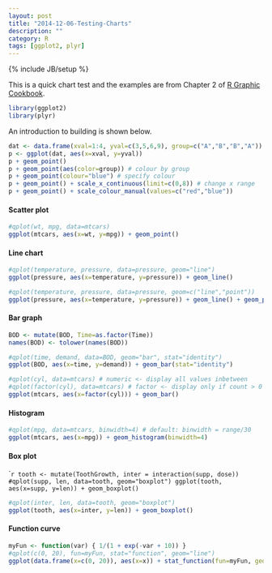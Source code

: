 ```yaml
---
layout: post
title: "2014-12-06-Testing-Charts"
description: ""
category: R
tags: [ggplot2, plyr]
---
```

{% include JB/setup %}

This is a quick chart test and the examples are from Chapter 2 of [R Graphic Cookbook](http://shop.oreilly.com/product/0636920023135.do).

```r
library(ggplot2)
library(plyr)
```

An introduction to building is shown below.

```r
dat <- data.frame(xval=1:4, yval=c(3,5,6,9), group=c("A","B","B","A"))
p <- ggplot(dat, aes(x=xval, y=yval))
p + geom_point()
p + geom_point(aes(color=group)) # colour by group
p + geom_point(colour="blue") # specify colour
p + geom_point() + scale_x_continuous(limit=c(0,8)) # change x range
p + geom_point() + scale_colour_manual(values=c("red","blue"))
```

#### Scatter plot
```r
#qplot(wt, mpg, data=mtcars)
ggplot(mtcars, aes(x=wt, y=mpg)) + geom_point()
```

#### Line chart
```r
#qplot(temperature, pressure, data=pressure, geom="line")
ggplot(pressure, aes(x=temperature, y=pressure)) + geom_line()
```

```r
#qplot(temperature, pressure, data=pressure, geom=c("line","point"))
ggplot(pressure, aes(x=temperature, y=pressure)) + geom_line() + geom_point()
```

#### Bar graph
```r
BOD <- mutate(BOD, Time=as.factor(Time))
names(BOD) <- tolower(names(BOD))

#qplot(time, demand, data=BOD, geom="bar", stat="identity")
ggplot(BOD, aes(x=time, y=demand)) + geom_bar(stat="identity")
```

```r
#qplot(cyl, data=mtcars) # numeric <- display all values inbetween
#qplot(factor(cyl), data=mtcars) # factor <- display only if count > 0
ggplot(mtcars, aes(x=factor(cyl))) + geom_bar()
```

#### Histogram
```r
#qplot(mpg, data=mtcars, binwidth=4) # default: binwidth = range/30
ggplot(mtcars, aes(x=mpg)) + geom_histogram(binwidth=4)
```

#### Box plot
````r
tooth <- mutate(ToothGrowth, inter = interaction(supp, dose))
#qplot(supp, len, data=tooth, geom="boxplot")
ggplot(tooth, aes(x=supp, y=len)) + geom_boxplot()
```

```r
#qplot(inter, len, data=tooth, geom="boxplot")
ggplot(tooth, aes(x=inter, y=len)) + geom_boxplot()
```

#### Function curve
```r
myFun <- function(var) { 1/(1 + exp(-var + 10)) }
#qplot(c(0, 20), fun=myFun, stat="function", geom="line")
ggplot(data.frame(x=c(0, 20)), aes(x=x)) + stat_function(fun=myFun, geom="line")
```